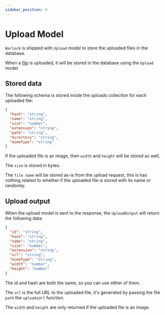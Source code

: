 ```yaml
---
sidebar_position: 4
---
```


# Upload Model

`Warlock` is shipped with `Upload` model to store the uploaded files in the database.

When a [file](./uploading-files.mdx) is uploaded, it will be stored in the database using the `Upload` model.

## Stored data

The following schema is stored inside the uploads collection for each uploaded file:

```json
{
  "hash": "string",
  "name": "string",
  "size": "number",
  "extension": "string",
  "path": "string",
  "directory": "string",
  "mimeType": "string"
}
```

If the uploaded file is an image, then `width` and `height` will be stored as well.

The `size` is stored in bytes.

The `file name` will be stored as-is from the upload request, this is has nothing related to whether if the uploaded file is stored with its name or randomly.

## Upload output

When the upload model is sent to the response, the `UploadOutput` will return the following data:

```json
{
  "id": "string",
  "hash": "string",
  "name": "string",
  "size": "number",
  "extension": "string",
  "url": "string",
  "mimeType": "string",
  "width": "number",
  "height": "number"
}
```

The id and hash are both the same, so you can use either of them.

The `url` is the full URL to the uploaded file, it's generated by passing the file `path` the `uploadsUrl` function.

The `width` and `height` are only returned if the uploaded file is an image.
